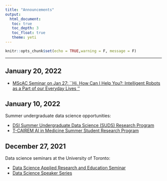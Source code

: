 ```yaml
---
title: "Announcements"
output: 
  html_document:
   toc: true
   toc_depth: 3
   toc_float: true
   theme: yeti
---
```


```r
knitr::opts_chunk$set(echo = TRUE,warning = F, message = F)
```

******
## January 20, 2022
* [MScAC Seminar on Jan 27: ``Hi, How Can I Help You?: Intelligent Robots as a Part of our Everyday Lives
''](ashttps://www.eventbrite.ca/e/hi-how-can-i-help-you-intelligent-robots-as-a-part-of-our-everyday-lives-tickets-243954413217)


## January 10, 2022
Summer undergraduate data science opportunities:

* [DSI Summer Undergraduate Data Science (SUDS) Research Program](https://datasciences.utoronto.ca/suds/)
* [T-CAIREM AI in Medicine Summer Student Research Program](https://tcairem.utoronto.ca/call-student-researchers)

## December 27, 2021
Data science seminars at the University of Toronto:

* [Data Science Applied Research and Education Seminar](https://canssiontario.utoronto.ca/events/ares/)
* [Data Science Speaker Series](https://canssiontario.utoronto.ca/events/dsssuoft/)

</br>

<!-- ### __Content from 2021__ -->

<!-- ### __Mar 8, 2021__ -->

<!-- Tomorrow (Tuesday) from 3:10 - 4:30pm, Alp Kucukelbir, a U of Toronto and Columbia alum, now c-founder of an ML-based startup, will be talking about "Industrial ML". -->

<!-- The talk will be geared towards a non-ML audience, with plenty of time for Q&A. -->


<!-- Here is the Zoom link: -->


<!-- https://utoronto.zoom.us/j/89713225921 -->

<!-- <br> -->

<!-- Due to technical difficulties, we're using a different Zoom call today: <a href='https://vectorinstitute.zoom.us/j/98405655848?pwd=VENrVDhVQWdqbDgvZS9LamMxTy9BZz09 -->
<!-- '>Zoom Link</a>  -->

<!-- <br> -->

<!-- ### __Feb 23rd, 2021__ -->

<!-- Although this is late notice, we wanted to let you know that the JSC370 class has another guest lecture: -->

<!-- __Speaker__: Wanying Zhao, Ontario Trillium Foundation -->

<!-- __Topic__: Measuring the impact of charitable intervations -->

<!-- __Date/Time__: Feb 23rd, 2021, 3:10-4:00pm EST -->

<!-- __Zoom Info__: https://utoronto.zoom.us/j/89713225921 -->

<!-- Meeting ID: 897 1322 5921 -->

<!-- We hope to see you there. -->

<!-- <br> -->

<!-- ### __Feb 20th, 2021__ -->

<!-- Join us for the February installment of the Data Science Speaker Series at U of T. -->

<!-- Speaker: -->

<!-- Dr. Tom Wright, -->

<!-- Research Scientist, Kensington Vision Research Centre -->

<!-- Assistant Professor, Department of Ophthalmology and Vision Science, University of Toronto -->

<!-- Talk Title: __From mosquitos to flying saucers: Modelling in an imperfect world__ -->

<!-- Date & Time: Monday, Feb 22, 2021 | 5:15-6:15 pm ET -->

<!-- Location: Online -->

<!-- Free Event | All Welcome | [Register Here](https://canssiontario.utoronto.ca/event/dsss_tom-wright/) -->

<!-- __Abstract:__ -->

<!-- Modern technologies for measuring the function of the in-vivo visual system produce a wealth of data which is not completely understood. Current analysis techniques are often subjective, relying on interpretation by trained specialists and often rely on information reduction to enable the use of traditional inferential statistics. Using the example of Hydroxychloroquine, a newly (in) famous disease modifying anti-rheumatic drug (DMARD), we will examine the problems and advantages of applying machine learning to the interpretation of medical tests. -->

<!-- __Profile:__ -->

<!-- Dr. Wright is an assistant professor in the Department of Ophthalmology and Vision Sciences at the University of Toronto. He established the only visual electrophysiology diagnostic service providing routine adult testing in Southern Ontario. His research interests involve using visual electrophysiology and high resolution retinal imaging to describe the phenotypic effects of disease and other insults on the human visual system. By applying a partial least squares analysis, originally developed for fMRI analysis, to the multifocal Electroretinogram he identified deficits in the retinal function of adolescents with Type 1 diabetes before the onset of clinical retinopathy. His recent work has focused on describing retinal phenotypes of patients with inherited retinal disease. -->

<!-- </br> -->

<!-- ### __Feb 19th, 2021__ -->

<!-- Hello everyone, -->

<!-- The departments of Statistical Sciences and Computer Science are announcing the following events: -->

<!-- __Program Exploration Days__ -->

<!-- February 23, 24 & 25, 2021 -->

<!-- [Join us on Zoom for Arts & Science Program Exploration Days](https://sidneysmithcommons.artsci.utoronto.ca/program/program-exploration-days/). Connect with faculty, staff and upper-year students to learn about the various academic programs of study available to you, including specialist, majors and minors. You can also hear what students love about their programs! -->

<!-- __Math, Physical Sciences & Computer Sciences Programs__ -->

<!-- Tuesday, February 23, 2021 -->

<!-- 9:00 am – 11:00 am (EST) -->

<!-- 2:00 pm – 4:00 pm (EST) -->

<!-- __Life Sciences Programs__ -->

<!-- Wednesday, February 24, 2021 -->

<!-- 9:00 am – 11:00 am (EST) -->

<!-- 2:00 pm – 4:00 pm (EST) -->

<!-- __Social Sciences, Humanities & Rotman Programs__ -->

<!-- Thursday, February 25, 2021 -->

<!-- 9:00 am – 11:00 am (EST)  -->

<!-- 3:00 pm – 5:00 pm (EST) -->

<!-- [Register to attend Program Exploration Days](https://sidneysmithcommons.artsci.utoronto.ca/program/program-exploration-days/) to receive your Zoom link. -->

<!-- Before program enrolment begins on March 1, 2021, take the time to browse the Program Toolkit to: -->

<!-- - Learn [how to apply](https://sidneysmithcommons.artsci.utoronto.ca/program/apply-for-programs/) for your program -->
<!-- - See a [complete list of programs](https://sidneysmithcommons.artsci.utoronto.ca/program/list-of-programs/) -->
<!-- - Explore the new [program showcase](https://sidneysmithcommons.artsci.utoronto.ca/program/program-showcase/) -->
<!-- - Watch [student videos](https://artsci-programs.capsule.video/) sharing their experience -->


<!-- </br> -->

<!-- ### __Feb 8th, 2021__ -->

<!-- Hello everyone, -->

<!-- As we approach the half-way point of this class, we'd like to hear your feedback on this course. With this in mind, we've designed a short survey to gather your feedback. Please note that this survey is completely anonymous, and will not impact your grade in this course. -->

<!-- You can complete the survey by following  <a href="https://forms.gle/wYGYuSaCgNDbQgBv8" target="_blank"> this link </a>. -->

<!-- </br> -->

<!-- ### __Feb 2nd, 2021__ -->

<!-- Sorry for the late notice everyone, -->

<!-- On __Tuesday, Feb 2nd, from 3:10pm to 4:00pm__, JSC370 will be hosting __Farah Bastien, Manager of Data Science for Maple Leaf Sports and Entertainment__ (who own the Leafs and the raptors), along with a junior data scientist from her team. -->

<!-- Farah will be talking about her experience with data science in industry, including how she got there, what's valued, what's typically used, what's expected, what's missing, how their analyses get used, etc.  Her team member is also going to walk us through some example analyses using publicly-available data: -->
<!-- https://github.com/statsbomb/open-data -->
<!-- Such as player role classification, rewarding narrow misses, and estimating ball speed. -->

<!-- The zoom link is here: -->
<!-- https://utoronto.zoom.us/j/89713225921 -->

<!-- Meeting ID: 897 1322 5921 -->

<!-- <br> -->

<!-- ****** -->


<!-- ### __Jan 18th, 2021__ -->

<!-- Just a reminder about the guest lecture for JSC370: -->

<!-- Speaker: __Ben Allison, Principal Machine Learning Scientist at Amazon.__ -->

<!-- Date & Time: __Tuesday, Jan 19, 2021, 3:10pm - 4:00pm EST__ -->

<!-- Meeting Link: <a href = "https://utoronto.zoom.us/j/89713225921" target = "_blank">Zoom</a>  -->

<!-- Meeting ID: 897 1322 5921 -->

<!-- You're also welcome to stay for the lecture afterwards. -->

<!-- - Also, slides for Lecture 2 are posted. -->


<!-- ****** -->
